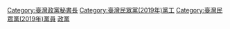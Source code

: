 [[Category:臺灣政黨秘書長|Category:臺灣政黨秘書長]]

[[Category:臺灣民眾黨(2019年)黨工|Category:臺灣民眾黨(2019年)黨工]]
[[Category:臺灣民眾黨(2019年)黨員|Category:臺灣民眾黨(2019年)黨員]]
[[Category:秘書長|政黨]]